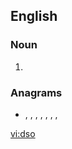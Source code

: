 {{also|DSO}}
==English==

===Noun===
{{en-noun}}

# {{alternative spelling of|dzo|lang=en}}

===Anagrams===
* {{l|en|DOS}}, {{l|en|DoS}}, {{l|en|do's}}, {{l|en|dos}}, {{l|en|ODS}}, {{l|en|ods}}, {{l|en|SDO}}, {{l|en|sod}}

[[vi:dso]]